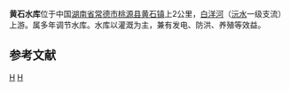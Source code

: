{{expand|time=2010-07-25T13:14:08+00:00}}
{{Infobox Reservoir | 
|name = 黄石水库
|nickname = 
|image = 
|image_caption = 
|map = 
|map_caption = 
|code = BFF12C02362
|class = 大（二）型水库
|location_of_reservoir = [[湖南省|湖南省]][[常德市|常德市]][[桃源县|桃源县]][[黄石镇|黄石镇]]
|location_of_dam = 
|inflow = 
|outflow = [[白洋河|白洋河]]
|catchment_area = 552
|reservoir_area = 
|mean_depth = 
|maximum_depth = 
|flood_level = 
|normal_water_level = 90
|dead_water_level = 
|water_quality = 
|island = 
|maximum_storage_capacity = 6.02亿
|normal_storage_capacity = 4.58亿
|dead_storage_capacity = 
|type_of_dam = 粘土心墙混合坝
|elevation_of_dam = 94.4
|height_of_dam = 40.4
|length_of_dam = 219
|width_of_dam = 
|installed_capacity = 7300千瓦
|start = 1958年9月
|complete = 1968年4月
|cost = 
|emigrate = 
|latd = 29
|latm = 11
|lats = 51
|latNS = N
|longd = 110
|longm = 10
|longs = 42
|longEW = E
|website = 
|footnotes = <ref>http://www.hnwr.gov.cn/news/html/2004/11/20041117134154-1.htm{{dead link|date=2018年5月 |bot=InternetArchiveBot |fix-attempted=yes }}</ref>
}}
'''黄石水库'''位于中国[[湖南省|湖南省]][[常德市|常德市]][[桃源县|桃源县]][[黄石镇|黄石镇]]上2公里，[[白洋河|白洋河]]（[[沅水|沅水]]一级支流）上游。属多年调节水库。水库以灌溉为主，兼有发电、防洪、养殖等效益。

==参考文献==
<div class="references-small">
<references></references>
</div>

[[Category:湖南水库|H]]
[[Category:桃源县|H]]